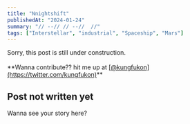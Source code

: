 ```yaml
---
title: "Nnightshift"
publishedAt: "2024-01-24"
summary: "// --// // --//  //"
tags: ["Interstellar", "industrial", "Spaceship", "Mars"]
---
```


<Alert type="warning">
  Sorry, this post is still under construction.<br/>
  <br/>
  **Wanna contribute?? hit me up at <u>[@kungfukon](https://twitter.com/kungfukon)</u>**
</Alert>

## Post not written yet
Wanna see your story here?
<Tweet id="1750366514962935908" theme="light" />

